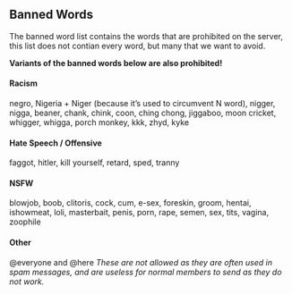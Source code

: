 ## Banned Words
The banned word list contains the words that are prohibited on the server, this list does not contian every word, but many that we want to avoid.

**Variants of the banned words below are also prohibited!**

#### Racism
negro, Nigeria + Niger (because it’s used to circumvent N word), nigger, nigga, beaner, chank, chink, coon, ching chong, jiggaboo, moon cricket, whigger, whigga, porch monkey, kkk, zhyd, kyke

#### Hate Speech / Offensive
faggot, hitler, kill yourself, retard, sped, tranny

#### NSFW
blowjob, boob, clitoris, cock, cum, e-sex, foreskin, groom, hentai, ishowmeat, loli, masterbait, penis, porn, rape, semen, sex, tits, vagina, zoophile

#### Other
@everyone and @here
_These are not allowed as they are often used in spam messages, and are useless for normal members to send as they do not work._